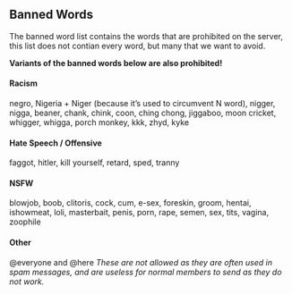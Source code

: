 ## Banned Words
The banned word list contains the words that are prohibited on the server, this list does not contian every word, but many that we want to avoid.

**Variants of the banned words below are also prohibited!**

#### Racism
negro, Nigeria + Niger (because it’s used to circumvent N word), nigger, nigga, beaner, chank, chink, coon, ching chong, jiggaboo, moon cricket, whigger, whigga, porch monkey, kkk, zhyd, kyke

#### Hate Speech / Offensive
faggot, hitler, kill yourself, retard, sped, tranny

#### NSFW
blowjob, boob, clitoris, cock, cum, e-sex, foreskin, groom, hentai, ishowmeat, loli, masterbait, penis, porn, rape, semen, sex, tits, vagina, zoophile

#### Other
@everyone and @here
_These are not allowed as they are often used in spam messages, and are useless for normal members to send as they do not work._